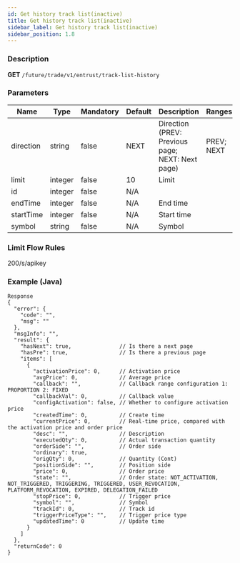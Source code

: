 ```yaml
---
id: Get history track list(inactive)
title: Get history track list(inactive)
sidebar_label: Get history track list(inactive)
sidebar_position: 1.8
---
```


### Description

**GET** `/future/trade/v1/entrust/track-list-history`

### Parameters

| Name | Type | Mandatory | Default | Description | Ranges |
| --- | --- | --- | --- | --- | --- |
| direction | string | false | NEXT | Direction (PREV: Previous page; NEXT: Next page) | PREV; NEXT |
| limit | integer | false | 10 | Limit |  |
| id | integer | false | N/A |  |  |
| endTime | integer | false | N/A | End time |  |
| startTime | integer | false | N/A | Start time |  |
| symbol | string | false | N/A | Symbol |  |

### Limit Flow Rules

200/s/apikey

### Example (Java)

```
Response
{
  "error": {
    "code": "",
    "msg": ""
  },
  "msgInfo": "",
  "result": {
    "hasNext": true,               // Is there a next page
    "hasPre": true,                // Is there a previous page
    "items": [
      {
        "activationPrice": 0,      // Activation price
        "avgPrice": 0,             // Average price
        "callback": "",            // Callback range configuration 1: PROPORTION 2: FIXED
        "callbackVal": 0,          // Callback value
        "configActivation": false, // Whether to configure activation price
        "createdTime": 0,          // Create time
        "currentPrice": 0,         // Real-time price, compared with the activation price and order price
        "desc": "",                // Description
        "executedQty": 0,          // Actual transaction quantity
        "orderSide": "",           // Order side
        "ordinary": true,
        "origQty": 0,              // Quantity (Cont)
        "positionSide": "",        // Position side
        "price": 0,                // Order price
        "state": "",               // Order state: NOT_ACTIVATION, NOT_TRIGGERED, TRIGGERING, TRIGGERED, USER_REVOCATION, PLATFORM_REVOCATION, EXPIRED, DELEGATION_FAILED
        "stopPrice": 0,            // Trigger price
        "symbol": "",              // Symbol
        "trackId": 0,              // Track id
        "triggerPriceType": "",    // Trigger price type
        "updatedTime": 0           // Update time
      }
    ]
  },
  "returnCode": 0
}
```
